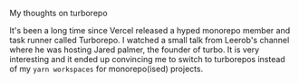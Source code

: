 <script>

</script>

<Heading> My thoughts on turborepo</Heading>

It's been a long time since <Link href='https://github.com/vercel/turbo'>Vercel</Link>   released a hyped monorepo member and task runner called <Link href="https://turbo.build/repo">Turborepo</Link>.
I watched  a small talk from  <Link href='https://www.youtube.com/@leerob'>Leerob's channel</Link> where he was hosting Jared palmer, the founder of turbo. It is  very interesting and it ended up
 convincing me to switch  to turborepos instead of my `yarn workspaces` for monorepo(ised) projects.